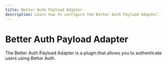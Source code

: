 ```yaml
---
title: Better Auth Payload Adapter
description: Learn how to configure the Better Auth Payload Adapter.
---
```


# Better Auth Payload Adapter

The Better Auth Payload Adapter is a plugin that allows you to authenticate users using Better Auth.


